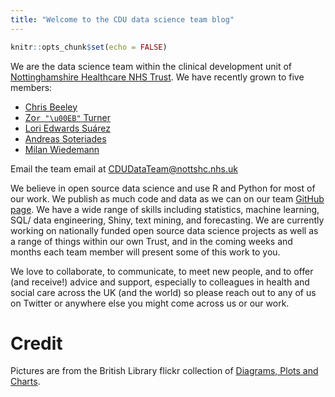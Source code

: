 ```yaml
---
title: "Welcome to the CDU data science team blog"
---
```


```r

knitr::opts_chunk$set(echo = FALSE)

```

We are the data science team within the clinical development unit of [Nottinghamshire Healthcare NHS Trust](https://www.nottinghamshirehealthcare.nhs.uk/). We have recently grown to five members:

* [Chris Beeley](https://twitter.com/ChrisBeeley)
* [Zo`r "\u00EB"` Turner](https://lextuga007.github.io/Postcard/)
* [Lori Edwards Suárez](https://twitter.com/Lori_E_S_)
* [Andreas Soteriades](https://uk.linkedin.com/in/andreas-diomedes-soteriades-05b26319?trk=people-guest_people_search-card)
* [Milan Wiedemann](https://twitter.com/milanwiedemann)

Email the team email at [CDUDataTeam@nottshc.nhs.uk](mailto:cdudatateam@nottshc.nhs.uk)

We believe in open source data science and use R and Python for most of our work. 
We publish as much code and data as we can on our team [GitHub page](https://github.com/CDU-data-science-team). We have a wide range of skills including statistics, machine learning, SQL/ data engineering, Shiny, text mining, and forecasting. We are currently working on nationally funded open source data science projects as well as a range of things within our own Trust, and in the coming weeks and months each team member will present some of this work to you. 

We love to collaborate, to communicate, to meet new people, and to offer (and receive!) advice and support, especially to colleagues in health and social care across the UK (and the world) so please reach out to any of us on Twitter or anywhere else you might come across us or our work.

# Credit

Pictures are from the British Library flickr collection of [Diagrams, Plots and Charts](https://www.flickr.com/photos/britishlibrary/albums/72157648088610908).
